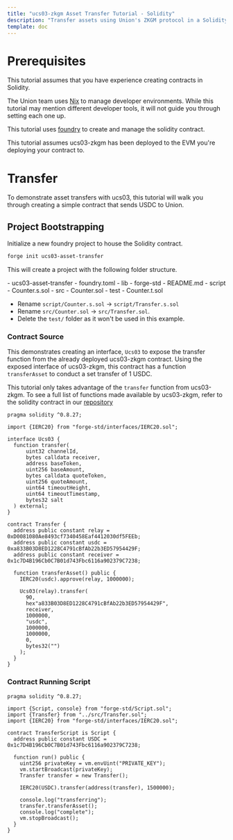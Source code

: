 ```yaml
---
title: "ucs03-zkgm Asset Transfer Tutorial - Solidity"
description: "Transfer assets using Union's ZKGM protocol in a Solidity contract"
template: doc
---
```



# Prerequisites
This tutorial assumes that you have experience creating contracts in Solidity.

The Union team uses [Nix](https://nixos.org/) to manage developer environments. While this tutorial may mention different developer tools, it will not guide you through setting each one up.

This tutorial uses [foundry](https://book.getfoundry.sh/getting-started/installation) to create and manage the solidity contract.

This tutorial assumes ucs03-zkgm has been deployed to the EVM you're deploying your contract to.

# Transfer

To demonstrate asset transfers with ucs03, this tutorial will walk you through creating a simple contract that sends USDC to Union.

## Project Bootstrapping

Initialize a new foundry project to house the Solidity contract.

```sh
forge init ucs03-asset-transfer
```

This will create a project with the following folder structure.

<FileTree>
- ucs03-asset-transfer
  - foundry.toml
  - lib
    - forge-std
  - README.md
  - script
    - Counter.s.sol
  - src
    - Counter.sol
  - test
    - Counter.t.sol
</FileTree>

- Rename `script/Counter.s.sol` -> `script/Transfer.s.sol`
- Rename `src/Counter.sol` -> `src/Transfer.sol`.
- Delete the `test/` folder as it won't be used in this example.

### Contract Source

This demonstrates creating an interface, `Ucs03` to expose the transfer function from the already deployed ucs03-zkgm contract. Using the exposed interface of ucs03-zkgm, this contract has a function `transferAsset` to conduct a set transfer of 1 USDC.

This tutorial only takes advantage of the `transfer` function from ucs03-zkgm. To see a full list of functions made available by ucs03-zkgm, refer to the solidity contract in our [repository](https://github.com/unionlabs/union/blob/49dfa17d04b52509e5122d13e79bfc4a65d4a811/evm/contracts/apps/ucs/03-zkgm/Zkgm.sol#L296)

```solidity title="src/Transfer.sol"
pragma solidity ^0.8.27;

import {IERC20} from "forge-std/interfaces/IERC20.sol";

interface Ucs03 {
  function transfer(
      uint32 channelId,
      bytes calldata receiver,
      address baseToken,
      uint256 baseAmount,
      bytes calldata quoteToken,
      uint256 quoteAmount,
      uint64 timeoutHeight,
      uint64 timeoutTimestamp,
      bytes32 salt
  ) external;
}

contract Transfer {
  address public constant relay = 0xD0081080Ae8493cf7340458Eaf4412030df5FEEb;
  address public constant usdc = 0xa833B03D8ED1228C4791cBfAb22b3ED57954429F;
  address public constant receiver = 0x1c7D4B196Cb0C7B01d743Fbc6116a902379C7238;

  function transferAsset() public {
    IERC20(usdc).approve(relay, 1000000);

    Ucs03(relay).transfer(
      90,
      hex"a833B03D8ED1228C4791cBfAb22b3ED57954429F",
      receiver,
      1000000,
      "usdc",
      1000000,
      1000000,
      0,
      bytes32("")
    );
  }
}
```

### Contract Running Script

```solidity title="script/Transfer.s.sol"
pragma solidity ^0.8.27;

import {Script, console} from "forge-std/Script.sol";
import {Transfer} from "../src/Transfer.sol";
import {IERC20} from "forge-std/interfaces/IERC20.sol";

contract TransferScript is Script {
  address public constant USDC = 0x1c7D4B196Cb0C7B01d743Fbc6116a902379C7238;

  function run() public {
    uint256 privateKey = vm.envUint("PRIVATE_KEY");
    vm.startBroadcast(privateKey);
    Transfer transfer = new Transfer();

    IERC20(USDC).transfer(address(transfer), 1500000);

    console.log("transferring");
    transfer.transferAsset();
    console.log("complete");
    vm.stopBroadcast();
  }
}
```

